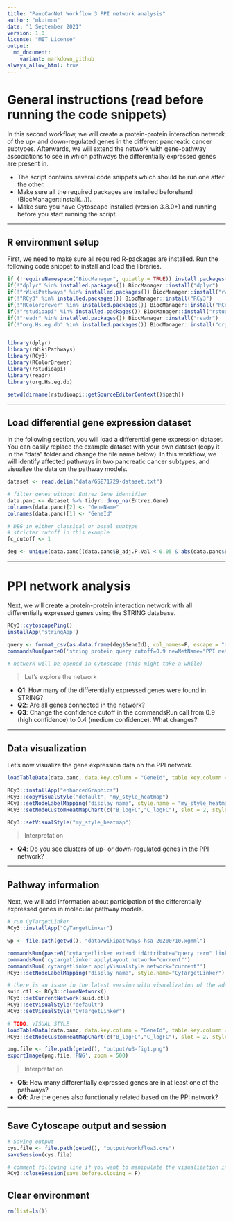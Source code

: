 ```yaml
---
title: "PancCanNet Workflow 3 PPI network analysis"
author: "mkutmon"
date: "1 September 2021"
version: 1.0
license: "MIT License"
output: 
  md_document:
    variant: markdown_github
always_allow_html: true
---
```


# General instructions (read before running the code snippets)
In this second workflow, we will create a protein-protein interaction network of the up- and down-regulated genes in the different pancreatic cancer subtypes. Afterwards, we will extend the network with gene-pathway associations to see in which pathways the differentially expressed genes are present in.

* The script contains several code snippets which should be run one after the other. 
* Make sure all the required packages are installed beforehand (BiocManager::install(...)). 
* Make sure you have Cytoscape installed (version 3.8.0+) and running before you start running the script. 

*** 

## R environment setup

First, we need to make sure all required R-packages are installed. Run the following code snippet to install and load the libraries. 
```r
if (!requireNamespace("BiocManager", quietly = TRUE)) install.packages("BiocManager")
if(!"dplyr" %in% installed.packages()) BiocManager::install("dplyr")
if(!"rWikiPathways" %in% installed.packages()) BiocManager::install("rWikiPathways")
if(!"RCy3" %in% installed.packages()) BiocManager::install("RCy3")
if(!"RColorBrewer" %in% installed.packages()) BiocManager::install("RColorBrewer")
if(!"rstudioapi" %in% installed.packages()) BiocManager::install("rstudioapi")
if(!"readr" %in% installed.packages()) BiocManager::install("readr")
if(!"org.Hs.eg.db" %in% installed.packages()) BiocManager::install("org.Hs.eg.db")


library(dplyr)
library(rWikiPathways)
library(RCy3)
library(RColorBrewer)
library(rstudioapi)
library(readr)
library(org.Hs.eg.db)

setwd(dirname(rstudioapi::getSourceEditorContext()$path))
```

*** 

## Load differential gene expression dataset

In the following section, you will load a differential gene expression dataset. You can easily replace the example dataset with your own dataset (copy it in the "data" folder and change the file name below). 
In this workflow, we will identify affected pathways in two pancreatic cancer subtypes, and visualize the data on the pathway models. 

```r
dataset <- read.delim("data/GSE71729-dataset.txt")

# filter genes without Entrez Gene identifier
data.panc <- dataset %>% tidyr::drop_na(Entrez.Gene)
colnames(data.panc)[2] <- "GeneName"
colnames(data.panc)[1] <- "GeneId"

# DEG in either classical or basal subtype
# stricter cutoff in this example
fc_cutoff <- 1

deg <- unique(data.panc[(data.panc$B_adj.P.Val < 0.05 & abs(data.panc$B_logFC) > fc_cutoff) | (data.panc$C_adj.P.Val < 0.05 & abs(data.panc$C_logFC) > fc_cutoff),c(1,2)])

```

***

# PPI network analysis

Next, we will create a protein-protein interaction network with all differentially expressed genes using the STRING database. 

```r
RCy3::cytoscapePing()
installApp('stringApp') 

query <- format_csv(as.data.frame(deg$GeneId), col_names=F, escape = "double", eol =",")
commandsRun(paste0('string protein query cutoff=0.9 newNetName="PPI network" query="',query,'" limit=0'))

# network will be opened in Cytoscape (this might take a while)
```

> Let's explore the network

- **Q1**: How many of the differentially expressed genes were found in STRING?
- **Q2**: Are all genes connected in the network? 
- **Q3**: Change the confidence cutoff in the commandsRun call from 0.9 (high confidence) to 0.4 (medium confidence). What changes? 

***

## Data visualization

Let's now visualize the gene expression data on the PPI network.

```r
loadTableData(data.panc, data.key.column = "GeneId", table.key.column = "query term")

RCy3::installApp("enhancedGraphics")
RCy3::copyVisualStyle("default", "my_style_heatmap")
RCy3::setNodeLabelMapping("display name", style.name = "my_style_heatmap")
RCy3::setNodeCustomHeatMapChart(c("B_logFC","C_logFC"), slot = 2, style.name = "my_style_heatmap", colors = c("#CC3300","#FFFFFF","#6699FF","#CCCCCC"))

RCy3::setVisualStyle("my_style_heatmap")
```

> Interpretation

- **Q4**: Do you see clusters of up- or down-regulated genes in the PPI network?

***

## Pathway information

Next, we will add information about participation of the differentially expressed genes in molecular pathway models.

```r
# run CyTargetLinker
RCy3::installApp("CyTargetLinker")

wp <- file.path(getwd(), "data/wikipathways-hsa-20200710.xgmml")

commandsRun(paste0('cytargetlinker extend idAttribute="query term" linkSetFiles="', wp, '"'))
commandsRun('cytargetlinker applyLayout network="current"')
commandsRun('cytargetlinker applyVisualstyle network="current"')
RCy3::setNodeLabelMapping("display name", style.name="CyTargetLinker")

# there is an issue in the latest version with visualization of the added edges - the workaround below solves this for now
suid.ctl <- RCy3::cloneNetwork()
RCy3::setCurrentNetwork(suid.ctl)
RCy3::setVisualStyle("default")
RCy3::setVisualStyle("CyTargetLinker")

# TODO: VISUAL STYLE
loadTableData(data.panc, data.key.column = "GeneId", table.key.column = "query term")
RCy3::setNodeCustomHeatMapChart(c("B_logFC","C_logFC"), slot = 2, style.name = "CyTargetLinker", colors = c("#CC3300","#FFFFFF","#6699FF","#CCCCCC"))

png.file <- file.path(getwd(), "output/w3-fig1.png")
exportImage(png.file,'PNG', zoom = 500)

```

> Interpretation

- **Q5**: How many differentially expressed genes are in at least one of the pathways? 
- **Q6**: Are the genes also functionally related based on the PPI network?

***

## Save Cytoscape output and session

```r
# Saving output
cys.file <- file.path(getwd(), "output/workflow3.cys")
saveSession(cys.file) 

# comment following line if you want to manipulate the visualization in Cytoscape
RCy3::closeSession(save.before.closing = F)
```

## Clear environment

```r
rm(list=ls())
```
